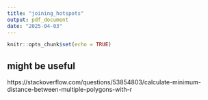 ---
title: "joining_hotspots"
output: pdf_document
date: "2025-04-03"
---

```{r setup, include=FALSE}
knitr::opts_chunk$set(echo = TRUE)
```


## might be useful
https://stackoverflow.com/questions/53854803/calculate-minimum-distance-between-multiple-polygons-with-r

